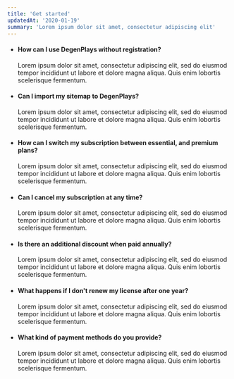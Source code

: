 ```yaml
---
title: 'Get started'
updatedAt: '2020-01-19'
summary: 'Lorem ipsum dolor sit amet, consectetur adipiscing elit'
---
```


*   #### How can I use DegenPlays without registration?
    
    Lorem ipsum dolor sit amet, consectetur adipiscing elit, sed do eiusmod tempor incididunt ut labore et dolore magna aliqua. Quis enim lobortis scelerisque fermentum.
    
*   #### Can I import my sitemap to DegenPlays?
    
    Lorem ipsum dolor sit amet, consectetur adipiscing elit, sed do eiusmod tempor incididunt ut labore et dolore magna aliqua. Quis enim lobortis scelerisque fermentum.
    
*   #### How can I switch my subscription between essential, and premium plans?
    
    Lorem ipsum dolor sit amet, consectetur adipiscing elit, sed do eiusmod tempor incididunt ut labore et dolore magna aliqua. Quis enim lobortis scelerisque fermentum.
    
*   #### Can I cancel my subscription at any time?
    
    Lorem ipsum dolor sit amet, consectetur adipiscing elit, sed do eiusmod tempor incididunt ut labore et dolore magna aliqua. Quis enim lobortis scelerisque fermentum.
    
*   #### Is there an additional discount when paid annually?
    
    Lorem ipsum dolor sit amet, consectetur adipiscing elit, sed do eiusmod tempor incididunt ut labore et dolore magna aliqua. Quis enim lobortis scelerisque fermentum.
    
*   #### What happens if I don't renew my license after one year?
    
    Lorem ipsum dolor sit amet, consectetur adipiscing elit, sed do eiusmod tempor incididunt ut labore et dolore magna aliqua. Quis enim lobortis scelerisque fermentum.
    
*   #### What kind of payment methods do you provide?
    
    Lorem ipsum dolor sit amet, consectetur adipiscing elit, sed do eiusmod tempor incididunt ut labore et dolore magna aliqua. Quis enim lobortis scelerisque fermentum.